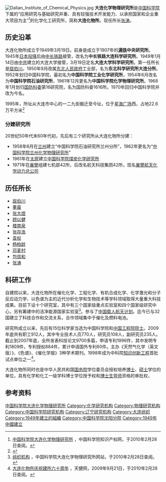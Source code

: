 {{Infobox Government agency
|agency_name   = 中国科学院大连化学物理研究所
|nativename = Dalian Institute of Chemical Physics, Chinese Academy of Sciences
|nativename_a  = 
|nativename_r  = 
|logo          = <!-- 檔案不存在 DICP logo 2.gif ，可從英文維基百科取得 -->
|logo_width    = 180px
|logo_caption  = 
|seal          =
|seal_width    =
|seal_caption  =
|picture          =中国科学院大连化学物理研究所南门.jpg
|picture_width  =
|picture_caption   =大連化學物理研究所正門
|formed        = 1949年3月
|headquarters  = {{PRC}}<br>[[辽宁省|辽宁省]][[大连市|大连市]]
|latd=  |latm=  |lats=  |latNS=
|longd= |longm= |longs= |longEW=
|region_code   =
|employees     =
|budget        =
|chief1_name     = [[張濤_(化學家)|張濤]]
|chief1_position = Director
|parent_agency = [[中国科学院|中国科学院]]
|child1_agency =
|child2_agency =
|website       = {{URL|dicp.cas.cn}}
|footnotes     =
}}
{{Infobox Chinese
|title=大連化學物理研究所<br>Dalian Institute of Chemical Physics
|s=大连化学物理研究所
|t=大連化學物理研究所
|p=Dàlián Huàxuéwùlǐ Yánjiūsuǒ
|order=st
}}

[[File:Dalian_Institute_of_Chemical_Physics.jpg|thumb]]
'''大连化学物理研究所'''是[[中国科学院|中国科学院]]下属的“应用研究与基础研究并重、具有较强技术开发能力、以承担国家和企业重大项目为主”<ref>[http://www.casip.ac.cn/Fruit_Req/Company_view.action?eprNo=357 中国科学院大连化学物理研究所] {{Webarchive|url=https://archive.is/20120723161548/http://www.casip.ac.cn/Fruit_Req/Company_view.action?eprNo=357 |date=2012-07-23 }}，中国科学院知识产权网，于2010年2月28日查阅。</ref>的化学化工研究所，简称'''大连化物所'''。现任所长[[张涛_(化学家)|张涛]]。

== 历史沿革 ==
大连化物所成立于1949年3月19日。前身是成立于1907年的'''[[满铁|满铁]]中央研究所'''。1945年[[日本投降|日本投降]]后由[[中长铁路|中长铁路]]接管，改名为'''中长铁路大连科学研究所'''。1949年1月14日由[[中共|中共]]建立的大连大学接管，3月19日定名'''大连大学科学研究所'''。第一任所长是[[屈伯川|屈伯川]]。1950年9月改属[[东北人民政府|东北人民政府]]工业部，名为'''东北科学研究所大连分所'''。1952年划归中国科学院，最初名为'''中国科学院工业化学研究所'''，1954年6月改名为'''中国科学院石油研究所'''，1961年12月更名为'''中国科学院化学物理研究所'''。1968年1月划归[[国防科委|国防科委]]第16研究院，名为国防科委1616所。1970年回归中国科学院并改为今名。

1995年，所址从大连市中心的一二九街搬迁至今址，位于[[星海广场|星海广场]]西，占地22.6万平方米<ref>{{Cite web|title=历史沿革|url=http://www.dicp.ac.cn/gkjj/lsyg/|accessdate=2010-02-28|work=中国科学院大连化学物理研究所|archiveurl=https://web.archive.org/web/20100311060129/http://www.dicp.ac.cn/gkjj/lsyg/|archivedate=2010-03-11|dead-url=no}}</ref>

=== 分建研究所 ===
20世纪50年代末60年代初，先后有三个研究所从大连化物所分建：

*1958年6月在[[兰州|兰州]]建立“中国科学院石油研究所兰州分所”，1962年更名为“[[中国科学院兰州化学物理研究所|中国科学院兰州化学物理研究所]]”
*1961年在[[太原|太原]]建立[[中国科学院煤炭化学研究所|中国科学院煤炭化学研究所]]
*1971年在[[襄樊|襄樊]]组建七机部42所，后改名航天科技集团42所，现名[[襄樊航天化学动力总公司|襄樊航天化学动力总公司]]

== 历任所长 ==
* [[屈伯川|屈伯川]]
* [[董晨|董晨]]
* [[张大煜|张大煜]]
* [[顾以健|顾以健]]
* [[楼南泉|楼南泉]]
* [[张存浩|张存浩]]
* [[袁权|袁权]]
* [[杨柏龄|杨柏龄]]
* [[邓麦村|邓麦村]]
* [[包信和|包信和]]
* [[张涛_(化学家)|张涛]]

== 科研工作 ==
自建院以来，大连化物所在催化化学、工程化学、有机合成化学、化学激光和分子反应动力学、以色谱为主的近代分析化学和生物技术等学科领域取得大量重大科技成果。目前下设十个研究室，其中有三个国家级重点实验室和四个国家级研究中心，另有筹建中的洁净能源国家实验室<ref>[http://www.dicp.ac.cn/gkjj/zzjg/ 组织机构] {{Wayback|url=http://www.dicp.ac.cn/gkjj/zzjg/ |date=20100311060138 }}，中国科学院大连化学物理研究所网站，于2010年2月28日查阅。</ref>。参与了[[中国载人航天计划|中国载人航天计划]]。迄今已与32国建立了科技合作和交流关系，合作领域集中于催化及燃料电池。

研究所成立以来，先后有15位科学家当选为中国科学院和[[中国工程院|中国工程院]][[院士|院士]]。2009年底共有职工912人，其中专业技术人员770人，研究员108人，副研究员235人。截止到2007年底，全所发表科技论文9700多篇，申请专利1996件，其中发明专利1809件，专利授权884件，累计申请国外专利60件。主办《天然气化学（英文版）》、《色谱》、《催化学报》3种学术期刊。1998年成为中科院[[知识创新工程|知识创新工程]]首批试点单位之一<ref>[http://dalian.runsky.com/2009-09/21/content_3391411.htm 大连化物所庆祝建所六十周年] {{Wayback|url=http://dalian.runsky.com/2009-09/21/content_3391411.htm |date=20090927101443 }}，天健网，2009年9月21日，于2010年2月28日查阅。</ref>。

大连化物所同时也是中华人民共和国[[中华人民共和国国务院|国务院]]学位委员会授权培养[[博士|博士]]、[[硕士|硕士]]学位的单位，具有化学和化工一级学科博士学位授予权和[[博士生导师|博士生导师]]资格的审批权，

== 参考资料 ==
{{reflist}}
{{Authority control}}
[[Category:中国科学院大连化学物理研究所|]]
[[Category:化学研究机构|Category:化学研究机构]]
[[Category:物理研究机构|Category:物理研究机构]]
[[Category:中国科学院研究机构|Category:中国科学院研究机构]]
[[Category:辽宁研究机构|Category:辽宁研究机构]]
[[Category:大连组织|Category:大连组织]]
[[Category:1949年建立的組織|Category:1949年建立的組織]]
[[Category:中国科学院沈阳分院|Category:中国科学院沈阳分院]]
[[Category:1949年中國建立|Category:1949年中國建立]]